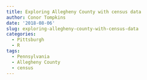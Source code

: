 ```yaml
---
title: Exploring Allegheny County with census data
author: Conor Tompkins
date: '2018-08-06'
slug: exploring-allegheny-county-with-census-data
categories:
  - Pittsburgh
  - R
tags:
  - Pennsylvania
  - Allegheny County
  - census
---
```


